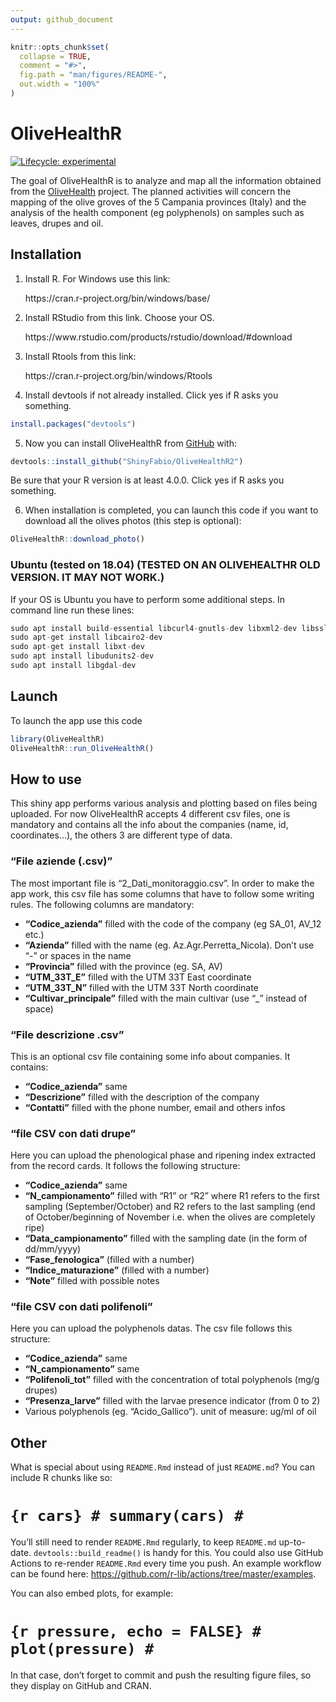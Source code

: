 ---
output: github_document
---

<!-- README.md is generated from README.Rmd. Please edit that file -->

```{r, include = FALSE}
knitr::opts_chunk$set(
  collapse = TRUE,
  comment = "#>",
  fig.path = "man/figures/README-",
  out.width = "100%"
)
```

# OliveHealthR

<!-- badges: start -->
[![Lifecycle: experimental](https://img.shields.io/badge/lifecycle-experimental-orange.svg)](https://www.tidyverse.org/lifecycle/#experimental)
<!-- badges: end -->

The goal of OliveHealthR is to analyze and map all the information obtained from the [OliveHealth](https://olivehealth.it) project. The planned activities will concern the mapping of the olive groves of the 5 Campania provinces (Italy) and the analysis of the health component (eg polyphenols) on samples such as leaves, drupes and oil.

## Installation

1. Install R. For Windows use this link:

    https://cran.r-project.org/bin/windows/base/

2. Install RStudio from this link. Choose your OS.

    https://www.rstudio.com/products/rstudio/download/#download

3. Install Rtools from this link:

    https://cran.r-project.org/bin/windows/Rtools


4. Install devtools if not already installed. Click yes if R asks you something.

``` r
install.packages("devtools")
```


5. Now you can install OliveHealthR from [GitHub](https://github.com/ShinyFabio/OliveHealthR2) with:

``` r
devtools::install_github("ShinyFabio/OliveHealthR2")
```
Be sure that your R version is at least 4.0.0. Click yes if R asks you something.


6. When installation is completed, you can launch this code if you want to download all the olives photos (this step is optional):

``` r
OliveHealthR::download_photo()
```


### Ubuntu (tested on 18.04) (TESTED ON AN OLIVEHEALTHR OLD VERSION. IT MAY NOT WORK.)

If your OS is Ubuntu you have to perform some additional steps. In command line run these lines:

``` r
sudo apt install build-essential libcurl4-gnutls-dev libxml2-dev libssl-dev   #for {devtools} library
sudo apt-get install libcairo2-dev                                            #for {Cairo} library
sudo apt-get install libxt-dev                                                #for {Cairo} library
sudo apt install libudunits2-dev                                              #for {units} library
sudo apt install libgdal-dev                                                  #for {sf} library

```


## Launch

To launch the app use this code


``` r
library(OliveHealthR)
OliveHealthR::run_OliveHealthR()
```

## How to use

This shiny app performs various analysis and plotting based on files being uploaded. For now OliveHealthR accepts 4 different csv files, one is mandatory and contains all the info about the companies (name, id, coordinates...), the others 3 are different type of data.

### "File aziende (.csv)"
The most important file is "2_Dati_monitoraggio.csv". In order to make the app work, this csv file has some columns that have to follow some writing rules. The following columns are mandatory:

- __"Codice_azienda"__ filled with the code of the company (eg SA_01, AV_12 etc.)
- __"Azienda"__ filled with the name (eg. Az.Agr.Perretta_Nicola). Don't use "-" or spaces in the name
- __"Provincia"__ filled with the province (eg. SA, AV)
- __"UTM_33T_E"__ filled with the UTM 33T East coordinate
- __"UTM_33T_N"__ filled with the UTM 33T North coordinate
- __"Cultivar_principale"__ filled with the main cultivar (use "_" instead of space)


### "File descrizione .csv"

This is an optional csv file containing some info about companies. It contains:

- __"Codice_azienda"__ same
- __"Descrizione"__ filled with the description of the company
- __"Contatti"__ filled with the phone number, email and others infos


### "file CSV con dati drupe"

Here you can upload the phenological phase and ripening index extracted from the record cards. It follows the following structure:

- __"Codice_azienda"__ same
- __"N_campionamento"__ filled with "R1" or "R2" where R1 refers to the first sampling (September/October) and R2 refers to the last sampling (end of October/beginning of November i.e. when the olives are completely ripe)
- __"Data_campionamento"__ filled with the sampling date (in the form of dd/mm/yyyy)
- __"Fase_fenologica"__ (filled with a number)
- __"Indice_maturazione"__ (filled with a number)
- __"Note"__ filled with possible notes

### "file CSV con dati polifenoli"

Here you can upload the polyphenols datas. The csv file follows this structure:

- __"Codice_azienda"__ same
- __"N_campionamento"__ same
- __"Polifenoli_tot"__ filled with the concentration of total polyphenols (mg/g drupes)
- __"Presenza_larve"__ filled with the larvae presence indicator (from 0 to 2)
- Various polyphenols (eg. "Acido_Gallico"). unit of measure: ug/ml of oil








## Other 

What is special about using `README.Rmd` instead of just `README.md`? You can include R chunks like so:

# ```{r cars}
# summary(cars)
# ```

You'll still need to render `README.Rmd` regularly, to keep `README.md` up-to-date. `devtools::build_readme()` is handy for this. You could also use GitHub Actions to re-render `README.Rmd` every time you push. An example workflow can be found here: <https://github.com/r-lib/actions/tree/master/examples>.

You can also embed plots, for example:

# ```{r pressure, echo = FALSE}
# plot(pressure)
# ```

In that case, don't forget to commit and push the resulting figure files, so they display on GitHub and CRAN.

